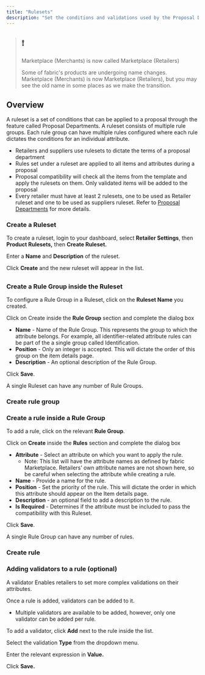```yaml
---
title: "Rulesets"
description: "Set the conditions and validations used by the Proposal Department."
---
```


> ## ❗️
> 
> Marketplace (Merchants) is now called Marketplace (Retailers)
> 
> Some of fabric's products are undergoing name changes. Marketplace (Merchants) is now Marketplace (Retailers), but you may see the old name in some places as we make the transition.

## Overview

A ruleset is a set of conditions that can be applied to a proposal through the feature called Proposal Departments. A ruleset consists of multiple rule groups. Each rule group can have multiple rules configured where each rule dictates the conditions for an individual attribute.

* Retailers and suppliers use rulesets to dictate the terms of a proposal department
* Rules set under a ruleset are applied to all items and attributes during a proposal
* Proposal compatibility will check all the items from the template and apply the rulesets on them. Only validated items will be added to the proposal
* Every retailer must have at least 2 rulesets, one to be used as Retailer ruleset and one to be used as suppliers ruleset. Refer to [Proposal Departments](/docs/marketplace-retailers-proposal-departments) for more details.

### Create a Ruleset

To create a ruleset, login to your dashboard, select **Retailer Settings**, then **Product Rulesets,** then **Create Ruleset.**

Enter a **Name** and **Description** of the ruleset.

Click **Create** and the new ruleset will appear in the list.

## [](#section-)

### Create a Rule Group inside the Ruleset

To configure a Rule Group in a Ruleset, click on the **Ruleset Name** you created.

Click on Create inside the **Rule Group** section and complete the dialog box

* **Name** \- Name of the Rule Group. This represents the group to which the attribute belongs. For example, all identifier-related attribute rules can be part of the a single group called Identification.
* **Position** \- Only an integer is accepted. This will dictate the order of this group on the item details page.
* **Description** \- An optional description of the Rule Group.

Click **Save**.

A single Ruleset can have any number of Rule Groups.

### Create rule group

### Create a rule inside a Rule Group

To add a rule, click on the relevant **Rule Group**.

Click on **Create** inside the **Rules** section and complete the dialog box

* **Attribute** \- Select an attribute on which you want to apply the rule.  
   * Note: This list will have the attribute names as defined by fabric Marketplace. Retailers’ own attribute names are not shown here, so be careful when selecting the attribute while creating a rule.
* **Name** \- Provide a name for the rule.
* **Position** \- Set the priority of the rule. This will dictate the order in which this attribute should appear on the Item details page.
* **Description** \- an optional field to add a description to the rule.
* **Is Required** \- Determines if the attribute must be included to pass the compatibility with this Ruleset.

Click **Save**.

A single Rule Group can have any number of rules.

### Create rule

### Adding validators to a rule (optional)

A validator Enables retailers to set more complex validations on their attributes.

Once a rule is added, validators can be added to it.

* Multiple validators are available to be added, however, only one validator can be added per rule.

To add a validator, click **Add** next to the rule inside the list.

Select the validation **Type** from the dropdown menu.

Enter the relevant expression in **Value.**

Click **Save.**